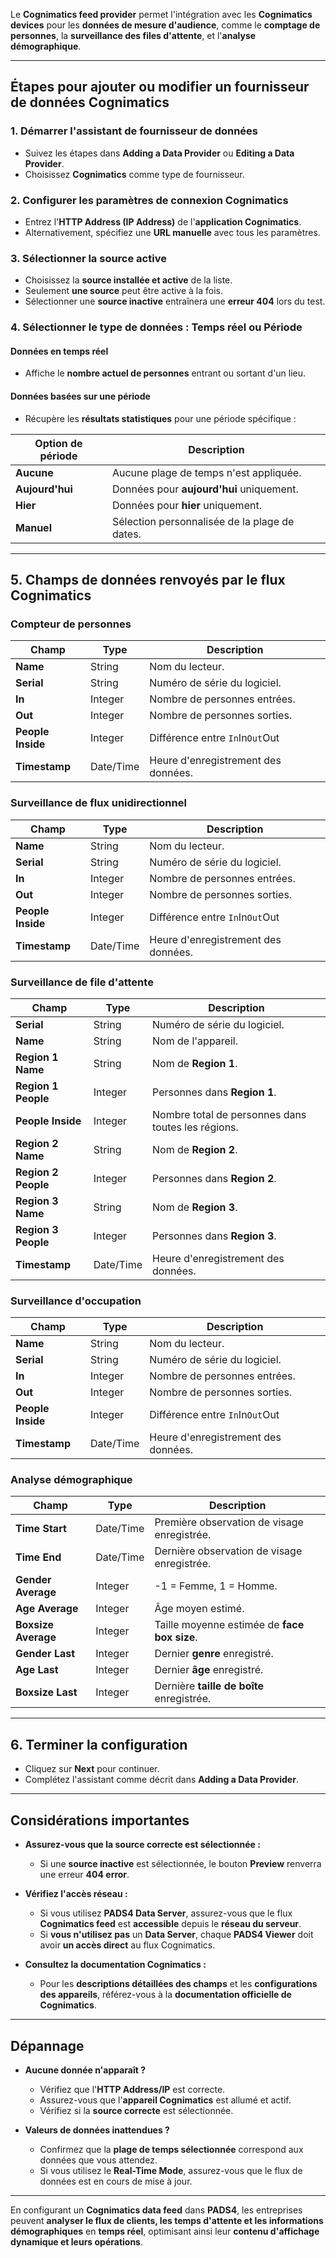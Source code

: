 Le **Cognimatics feed provider** permet l'intégration avec les **Cognimatics devices** pour les **données de mesure d'audience**, comme le **comptage de personnes**, la **surveillance des files d'attente**, et l'**analyse démographique**.

***

## **Étapes pour ajouter ou modifier un fournisseur de données Cognimatics**

### **1. Démarrer l'assistant de fournisseur de données**

* Suivez les étapes dans **Adding a Data Provider** ou **Editing a Data Provider**.
* Choisissez **Cognimatics** comme type de fournisseur.

### **2. Configurer les paramètres de connexion Cognimatics**

* Entrez l'**HTTP Address (IP Address)** de l'**application Cognimatics**.
* Alternativement, spécifiez une **URL manuelle** avec tous les paramètres.

### **3. Sélectionner la source active**

* Choisissez la **source installée et active** de la liste.
* Seulement **une source** peut être active à la fois.
* Sélectionner une **source inactive** entraînera une **erreur 404** lors du test.

### **4. Sélectionner le type de données : Temps réel ou Période**

#### **Données en temps réel**

* Affiche le **nombre actuel de personnes** entrant ou sortant d'un lieu.

#### **Données basées sur une période**

* Récupère les **résultats statistiques** pour une période spécifique :

| Option de période | Description                                   |
| ----------------- | --------------------------------------------- |
| **Aucune**        | Aucune plage de temps n'est appliquée.        |
| **Aujourd'hui**   | Données pour **aujourd'hui** uniquement.      |
| **Hier**          | Données pour **hier** uniquement.             |
| **Manuel**        | Sélection personnalisée de la plage de dates. |

***

## **5. Champs de données renvoyés par le flux Cognimatics**

### **Compteur de personnes**

| Champ             | Type      | Description                         |
| ----------------- | --------- | ----------------------------------- |
| **Name**          | String    | Nom du lecteur.                     |
| **Serial**        | String    | Numéro de série du logiciel.        |
| **In**            | Integer   | Nombre de personnes entrées.        |
| **Out**           | Integer   | Nombre de personnes sorties.        |
| **People Inside** | Integer   | Différence entre `In`In`Out`Out     |
| **Timestamp**     | Date/Time | Heure d'enregistrement des données. |

### **Surveillance de flux unidirectionnel**

| Champ             | Type      | Description                         |
| ----------------- | --------- | ----------------------------------- |
| **Name**          | String    | Nom du lecteur.                     |
| **Serial**        | String    | Numéro de série du logiciel.        |
| **In**            | Integer   | Nombre de personnes entrées.        |
| **Out**           | Integer   | Nombre de personnes sorties.        |
| **People Inside** | Integer   | Différence entre `In`In`Out`Out     |
| **Timestamp**     | Date/Time | Heure d'enregistrement des données. |

### **Surveillance de file d'attente**

| Champ               | Type      | Description                                        |
| ------------------- | --------- | -------------------------------------------------- |
| **Serial**          | String    | Numéro de série du logiciel.                       |
| **Name**            | String    | Nom de l'appareil.                                 |
| **Region 1 Name**   | String    | Nom de **Region 1**.                               |
| **Region 1 People** | Integer   | Personnes dans **Region 1**.                       |
| **People Inside**   | Integer   | Nombre total de personnes dans toutes les régions. |
| **Region 2 Name**   | String    | Nom de **Region 2**.                               |
| **Region 2 People** | Integer   | Personnes dans **Region 2**.                       |
| **Region 3 Name**   | String    | Nom de **Region 3**.                               |
| **Region 3 People** | Integer   | Personnes dans **Region 3**.                       |
| **Timestamp**       | Date/Time | Heure d'enregistrement des données.                |

### **Surveillance d'occupation**

| Champ             | Type      | Description                         |
| ----------------- | --------- | ----------------------------------- |
| **Name**          | String    | Nom du lecteur.                     |
| **Serial**        | String    | Numéro de série du logiciel.        |
| **In**            | Integer   | Nombre de personnes entrées.        |
| **Out**           | Integer   | Nombre de personnes sorties.        |
| **People Inside** | Integer   | Différence entre `In`In`Out`Out     |
| **Timestamp**     | Date/Time | Heure d'enregistrement des données. |

### **Analyse démographique**

| Champ               | Type      | Description                                  |
| ------------------- | --------- | -------------------------------------------- |
| **Time Start**      | Date/Time | Première observation de visage enregistrée.  |
| **Time End**        | Date/Time | Dernière observation de visage enregistrée.  |
| **Gender Average**  | Integer   | -1 = Femme, 1 = Homme.                       |
| **Age Average**     | Integer   | Âge moyen estimé.                            |
| **Boxsize Average** | Integer   | Taille moyenne estimée de **face box size**. |
| **Gender Last**     | Integer   | Dernier **genre** enregistré.                |
| **Age Last**        | Integer   | Dernier **âge** enregistré.                  |
| **Boxsize Last**    | Integer   | Dernière **taille de boîte** enregistrée.    |

***

## **6. Terminer la configuration**

* Cliquez sur **Next** pour continuer.
* Complétez l'assistant comme décrit dans **Adding a Data Provider**.

***

## **Considérations importantes**

* **Assurez-vous que la source correcte est sélectionnée :**
  * Si une **source inactive** est sélectionnée, le bouton **Preview** renverra une erreur **404 error**.

* **Vérifiez l'accès réseau :**
  * Si vous utilisez **PADS4 Data Server**, assurez-vous que le flux **Cognimatics feed** est **accessible** depuis le **réseau du serveur**.
  * Si **vous n'utilisez pas** un **Data Server**, chaque **PADS4 Viewer** doit avoir **un accès direct** au flux Cognimatics.

* **Consultez la documentation Cognimatics :**
  * Pour les **descriptions détaillées des champs** et les **configurations des appareils**, référez-vous à la **documentation officielle de Cognimatics**.

***

## **Dépannage**

* **Aucune donnée n'apparaît ?**
  * Vérifiez que l'**HTTP Address/IP** est correcte.
  * Assurez-vous que l'**appareil Cognimatics** est allumé et actif.
  * Vérifiez si la **source correcte** est sélectionnée.

* **Valeurs de données inattendues ?**
  * Confirmez que la **plage de temps sélectionnée** correspond aux données que vous attendez.
  * Si vous utilisez le **Real-Time Mode**, assurez-vous que le flux de données est en cours de mise à jour.

***

En configurant un **Cognimatics data feed** dans **PADS4**, les entreprises peuvent **analyser le flux de clients, les temps d'attente et les informations démographiques** en **temps réel**, optimisant ainsi leur **contenu d'affichage dynamique et leurs opérations**.
